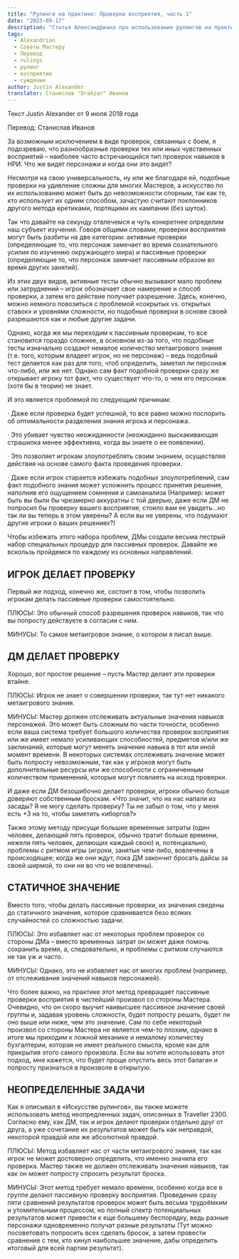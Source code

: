 ```yaml
---
title: "Рулинги на практике: Проверки восприятия, часть 1"
date: "2023-09-17"
description: "Статья Александриана про использование рулингов на практике при проверках восприятия #alexandrian #gmtips #rulings"
tags:
  - Alexandrian
  - Советы Мастеру
  - Перевод
  - rulings
  - рулинг
  - восприятие
  - суждение
author: Justin Alexander
translator: Станислав "Drakzar" Иванов
---
```


Текст Justin Alexander от 9 июля 2018 года

Перевод: Станислав Иванов

За возможным исключением в виде проверок, связанных с боем, я подозреваю, что разнообразные проверки тех или иных чувственных восприятий – наиболее часто встречающийся тип проверок навыков в НРИ. Что же видят персонажи и когда они это видят?

Несмотря на свою универсальность, ну или же благодаря ей, подобные проверки на удивление сложны для многих Мастеров, а искусство по их использованию может быть до невозможности спорным, так как те, кто использует их одним способом, зачастую считают поклонников другого метода еретиками, портящими их кампании (без шуток).

Так что давайте на секунду отвлечемся и чуть конкретнее определим наш субъект изучения. Говоря общими словами, проверки восприятия могут быть разбиты на две категории: активные проверки (определяющие то, что персонаж замечает во время сознательного усилия по изучению окружающего мира) и пассивные проверки (определяющие то, что персонаж замечает пассивным образом во время других занятий).

Из этих двух видов, активные тесты обычно вызывают мало проблем или затруднений – игрок обозначает свое намерение и способ проверки, а затем его действие получает разрешение. Здесь, конечно, можно немного повозиться с проблемой «сокрытых vs. открытых ставок» и уровнями сложности, но подобные проверки в основе своей разрешаются как и любые другие задачи.

Однако, когда же мы переходим к пассивным проверкам, то все становится гораздо сложнее, в основном из-за того, что подобные тесты изначально создают немалое количество метаигрового знания (т.е. того, которым владеет игрок, но не персонаж) – ведь подобный тест делается как раз для того, чтоб определить, заметил ли персонаж что-либо, или же нет. Однако сам факт подобной проверки сразу же открывает игроку тот факт, что существует что-то, о чем его персонаж (хотя бы в теории) не знает.

И это является проблемой по следующим причинам:

· Даже если проверка будет успешной, то все равно можно поспорить об оптимальности разделения знания игрока и персонажа.

· Это убивает чувство неожиданности (неожиданно выскакивающая страшилка менее эффективна, когда вы знаете о ее появлении).

· Это позволяет игрокам злоупотреблять своим знанием, осуществляя действия на основе самого факта проведения проверки.

· Даже если игрок старается избежать подобных злоупотреблений, сам факт подобного знания может усложнить процесс принятия решения, наполнив его ощущением сомнения и самоанализа (Например: может быть вы были бы чрезмерно аккуратны с той дверью, даже если ДМ не попросил бы проверку вашего восприятия, стоило вам ее увидеть…но так ли вы теперь в этом уверены? А если вы не уверены, что подумают другие игроки о ваших решениях?)

Чтобы избежать этого набора проблем, ДМы создали весьма пестрый набор специальных процедур для пассивных проверок. Давайте же вскользь пройдемся по каждому из основных направлений.

## ИГРОК ДЕЛАЕТ ПРОВЕРКУ

Первый же подход, конечно же, состоит в том, чтобы позволить игрокам делать пассивные проверки самостоятельно.

ПЛЮСЫ: Это обычный способ разрешения проверок навыков, так что вы попросту действуете в согласии с ним.

МИНУСЫ: То самое метаигровое знание, о котором я писал выше.

## ДМ ДЕЛАЕТ ПРОВЕРКУ

Хорошо, вот простое решение – пусть Мастер делает эти проверки втайне.

ПЛЮСЫ: Игрок не знает о совершении проверки, так тут нет никакого метаигрового знания.

МИНУСЫ: Мастер должен отслеживать актуальные значения навыков персонажей. Это может быть сложным по части точности, особенно если ваша система требует большого количества проверок восприятия или же имеет немало усиливающих способностей, предметов и/или же заклинаний, которые могут менять значение навыка в тот или иной момент времени. В некоторых системах отслеживать значение может быть попросту невозможным, так как у игроков могут быть дополнительные ресурсы или же способности с ограниченным количеством применений, которые могут повлиять на исход проверки.

И даже если ДМ безошибочно делает проверки, игроки обычно больше доверяют собственным броскам. «Что значит, что на нас напали из засады? Я не могу сделать проверку? Ты не забыл о том, что у меня есть +3 на то, чтобы заметить киборгов?»

Также этому методу присущи большие временные затраты (один человек, делающий пять проверок, обычно тратит больше времени, нежели пять человек, делающих каждый свою) и, потенциально, проблемы с ритмом игры (игроки, занятые чем-либо, вовлечены в происходящее; когда же они ждут, пока ДМ закончит бросать дайсы за своей ширмой, то они ни во что не вовлечены).

## СТАТИЧНОЕ ЗНАЧЕНИЕ

Вместо того, чтобы делать пассивные проверки, их значения сведены до статичного значения, которое сравнивается безо всяких случайностей со сложностью задачи.

ПЛЮСЫ: Это избавляет нас от некоторых проблем проверок со стороны ДМа – вместо временных затрат он может даже помочь сохранить время, а, следовательно, и проблемы с ритмом случаются не так уж и часто.

МИНУСЫ: Однако, это не избавляет нас от многих проблем (например, от отслеживания значений навыков персонажей).

Что более важно, на практике этот метод превращает пассивные проверки восприятия в чистейший произвол со стороны Мастера. Очевидно, что он скоро выучит наивысшее пассивное значение своей группы и, задавая уровень сложности, будет попросту решать, будет ли оно выше или ниже, чем это значение. Сам по себе некоторый произвол со стороны Мастера не является чем-то плохим, однако в итоге мы приходим к ложной механике и немалому количеству бухгалтерии, которая не имеет реального смысла, кроме как для прикрытия этого самого произвола. Если вы хотите использовать этот подход, мне кажется, что будет проще опустить весь этот балаган и попросту признаться в произволе в открытую.

## НЕОПРЕДЕЛЕННЫЕ ЗАДАЧИ

Как я описывал в «Искусстве рулингов», вы также можете использовать метод неопредленных задач, описанных в Traveller 2300. Согласно ему, как ДМ, так и игрок делают проверки отдельно друг от друга, а уже сочетание их результатов может быть как неправдой, некоторой правдой или же абсолютной правдой.

ПЛЮСЫ: Метод избавляет нас от части метаигрового знания, так как игрок не может достоверно определить, что именно значила его проверка. Мастер также не должен отслеживать значения навыков, так как он может попросту спросить результат броска.

МИНУСЫ: Этот метод требует немало времени, особенно когда все в группе делают пассивную проверку восприятия. Проведение сразу пяти сравнений результатов проверок может быть весьма трудоёмким и утомительным процессом, но полный спектр потенциальных результатов может привести к еще большему беспорядку, ведь разные персонажи одновременно получат разные результаты (Тут можно посоветовать попросить всех сделать бросок, а затем провести сравнение с тем, кто кинул наибольшее значение, дабы определить итоговый для всей партии результат).

